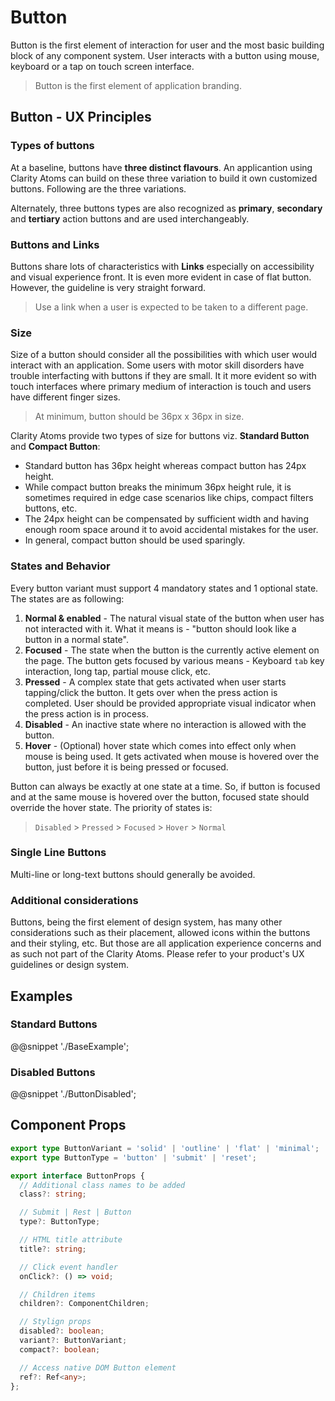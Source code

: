 
# Button

Button is the first element of interaction for user and the most basic building block of any component
system. User interacts with a button using mouse, keyboard or a tap on touch screen interface.

> Button is the first element of application branding.

## Button - UX Principles

### Types of buttons
At a baseline, buttons have **three distinct flavours**. An applicantion using Clarity Atoms can
build on these three variation to build it own customized buttons. Following are the three variations.

<ButtonVariation />

Alternately, three buttons types are also recognized as **primary**, **secondary** and **tertiary**
action buttons and are used interchangeably.

### Buttons and Links
Buttons share lots of characteristics with **Links** especially on accessibility and visual experience
front. It is even more evident in case of flat button. However, the guideline is very straight forward.

> Use a link when a user is expected to be taken to a different page.


### Size
Size of a button should consider all the possibilities with which user would interact with an
application. Some users with motor skill disorders have trouble interfacting with buttons if they
are small. It it more evident so with touch interfaces where primary medium of interaction is touch and
users have different finger sizes.

> At minimum, button should be 36px x 36px in size.

Clarity Atoms provide two types of size for buttons viz. **Standard Button** and **Compact Button**:
 - Standard button has 36px height whereas compact button has 24px height.
 - While compact button breaks the minimum 36px height rule, it is sometimes required in edge case
    scenarios like chips, compact filters buttons, etc.
 - The 24px height can be compensated by sufficient width and having enough room space around
    it to avoid accidental mistakes for the user.
 - In general, compact button should be used sparingly.


### States and Behavior
Every button variant must support 4 mandatory states and 1 optional state. The states are as following:

  1. **Normal & enabled** - The natural visual state of the button when user has not interacted with it.
      What it means is - "button should look like a button in a normal state".
  2. **Focused** - The state when the button is the currently active element on the page. The button gets
      focused by various means - Keyboard `tab` key interaction, long tap, partial mouse click, etc.
  3. **Pressed** - A complex state that gets activated when user starts tapping/click the button. It gets
      over when the press action is completed. User should be provided appropriate visual indicator when
      the press action is in process.
  4. **Disabled** - An inactive state where no interaction is allowed with the button.
  5. **Hover** - (Optional) hover state which comes into effect only when mouse is being used. It gets
      activated when mouse is hovered over the button, just before it is being pressed or focused.

Button can always be exactly at one state at a time. So, if button is focused and at the same mouse is
hovered over the button, focused state should override the hover state. The priority of states is:

> `Disabled` > `Pressed` > `Focused` > `Hover` > `Normal`

### Single Line Buttons
Multi-line or long-text buttons should generally be avoided.

### Additional considerations
Buttons, being the first element of design system, has many other considerations such as their placement,
allowed icons within the buttons and their styling, etc. But those are all application experience concerns
and as such not part of the Clarity Atoms. Please refer to your product's UX guidelines or design system.

## Examples

### Standard Buttons
@@snippet './BaseExample';


### Disabled Buttons
@@snippet './ButtonDisabled';


## Component Props

```ts
export type ButtonVariant = 'solid' | 'outline' | 'flat' | 'minimal';
export type ButtonType = 'button' | 'submit' | 'reset';

export interface ButtonProps {
  // Additional class names to be added
  class?: string;

  // Submit | Rest | Button
  type?: ButtonType;

  // HTML title attribute
  title?: string;

  // Click event handler
  onClick?: () => void;

  // Children items
  children?: ComponentChildren;

  // Stylign props
  disabled?: boolean;
  variant?: ButtonVariant;
  compact?: boolean;

  // Access native DOM Button element
  ref?: Ref<any>;
};
```
